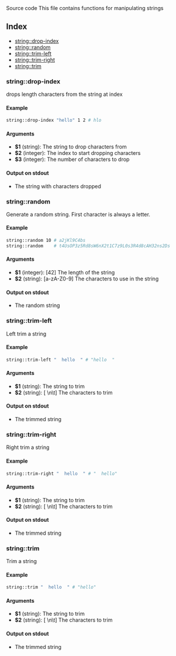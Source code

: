 
<Link to="https://github.com/arg-sh/argsh/blob/main/libraries/string.sh" alt="source code">
Source code
</Link>
This file contains functions for manipulating strings

## Index

* [string::drop-index](#stringdrop-index)
* [string::random](#stringrandom)
* [string::trim-left](#stringtrim-left)
* [string::trim-right](#stringtrim-right)
* [string::trim](#stringtrim)

### string::drop-index

drops length characters from the string at index

#### Example

```bash
string::drop-index "hello" 1 2 # hlo
```

#### Arguments

* **$1** (string): The string to drop characters from
* **$2** (integer): The index to start dropping characters
* **$3** (integer): The number of characters to drop

#### Output on stdout

* The string with characters dropped

### string::random

Generate a random string. First character is always a letter.

#### Example

```bash
string::random 10 # a2jKl9C4bs
string::random    # t4UsOP3z5Rd8sW6nX2t1C7z9L0s3R4d8cAH32ns2Ds
```

#### Arguments

* **$1** (integer): [42] The length of the string
* **$2** (string): [a-zA-Z0-9] The characters to use in the string

#### Output on stdout

* The random string

### string::trim-left

Left trim a string

#### Example

```bash
string::trim-left "  hello  " # "hello  "
```

#### Arguments

* **$1** (string): The string to trim
* **$2** (string): [ \n\t] The characters to trim

#### Output on stdout

* The trimmed string

### string::trim-right

Right trim a string

#### Example

```bash
string::trim-right "  hello  " # "  hello"
```

#### Arguments

* **$1** (string): The string to trim
* **$2** (string): [ \n\t] The characters to trim

#### Output on stdout

* The trimmed string

### string::trim

Trim a string

#### Example

```bash
string::trim "  hello  " # "hello"
```

#### Arguments

* **$1** (string): The string to trim
* **$2** (string): [ \n\t] The characters to trim

#### Output on stdout

* The trimmed string

